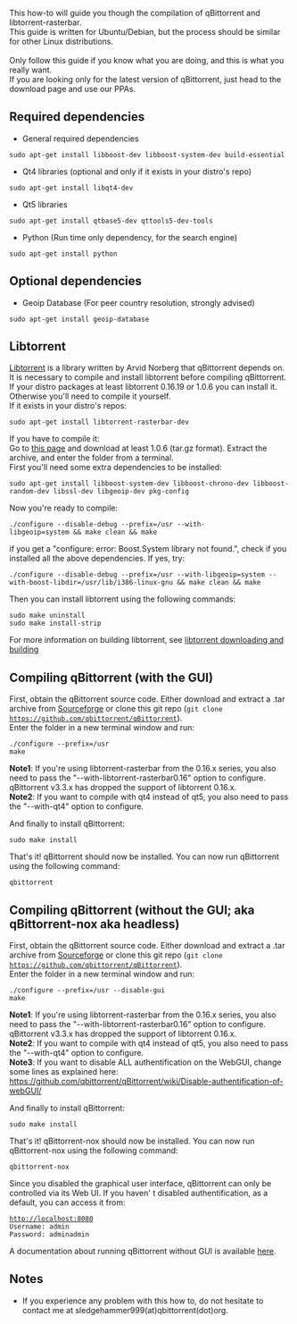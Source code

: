 This how-to will guide you though the compilation of qBittorrent and libtorrent-rasterbar.<br />This guide is written for Ubuntu/Debian, but the process should be similar for other Linux distributions.<br /><br />Only follow this guide if you know what you are doing, and this is what you really want.<br />If you are looking only for the latest version of qBittorrent, just head to the download page and use our PPAs.

== Required dependencies ==
* General required dependencies
 sudo apt-get install libboost-dev libboost-system-dev build-essential

* Qt4 libraries (optional and only if it exists in your distro's repo)
 sudo apt-get install libqt4-dev

* Qt5 libraries
 sudo apt-get install qtbase5-dev qttools5-dev-tools

* Python (Run time only dependency, for the search engine)
 sudo apt-get install python

== Optional dependencies ==

* Geoip Database (For peer country resolution, strongly advised)
 sudo apt-get install geoip-database

== Libtorrent ==
[http://wwww.libtorrent.net Libtorrent] is a library written by Arvid Norberg that qBittorrent depends on. It is necessary to compile and install libtorrent before compiling qBittorrent.
If your distro packages at least libtorrent 0.16.19 or 1.0.6 you can install it. Otherwise you'll need to compile it yourself.
<br />If it exists in your distro's repos:
 sudo apt-get install libtorrent-rasterbar-dev

If you have to compile it:
<br />Go to [https://github.com/arvidn/libtorrent/releases this page] and download at least 1.0.6 (tar.gz format). Extract the archive, and enter the folder from a terminal.
<br />First you'll need some extra dependencies to be installed:
 sudo apt-get install libboost-system-dev libboost-chrono-dev libboost-random-dev libssl-dev libgeoip-dev pkg-config

Now you're ready to compile:
 ./configure --disable-debug --prefix=/usr --with-libgeoip=system && make clean && make

if you get a "configure: error: Boost.System library not found.", check if you installed all the above dependencies. If yes, try:
 ./configure --disable-debug --prefix=/usr --with-libgeoip=system --with-boost-libdir=/usr/lib/i386-linux-gnu && make clean && make

Then you can install libtorrent using the following commands:
 sudo make uninstall
 sudo make install-strip

For more information on building libtorrent, see [http://www.rasterbar.com/products/libtorrent/building.html libtorrent downloading and building]

== Compiling qBittorrent (with the GUI) ==
First, obtain the qBittorrent source code. Either download and extract a .tar archive from [http://sourceforge.net/projects/qbittorrent/files/qbittorrent/ Sourceforge] or clone this git repo (<code>git clone https://github.com/qbittorrent/qBittorrent</code>).
<br />Enter the folder in a new terminal window and run:
 ./configure --prefix=/usr
 make

'''Note1''': If you're using libtorrent-rasterbar from the 0.16.x series, you also need to pass the "--with-libtorrent-rasterbar0.16" option to configure. qBittorrent v3.3.x has dropped the support of libtorrent 0.16.x.
<br />'''Note2''': If you want to compile with qt4 instead of qt5, you also need to pass the "--with-qt4" option to configure. 

And finally to install qBittorrent:
 sudo make install

That's it! qBittorrent should now be installed. You can now run qBittorrent using the following command:
 qbittorrent

== Compiling qBittorrent (without the GUI; aka qBittorrent-nox aka headless) ==
First, obtain the qBittorrent source code. Either download and extract a .tar archive from [http://sourceforge.net/projects/qbittorrent/files/qbittorrent/ Sourceforge] or clone this git repo (<code>git clone https://github.com/qbittorrent/qBittorrent</code>).
<br />Enter the folder in a new terminal window and run:
 ./configure --prefix=/usr --disable-gui
 make

'''Note1''': If you're using libtorrent-rasterbar from the 0.16.x series, you also need to pass the "--with-libtorrent-rasterbar0.16" option to configure. qBittorrent v3.3.x has dropped the support of libtorrent 0.16.x.
<br />'''Note2''': If you want to compile with qt4 instead of qt5, you also need to pass the "--with-qt4" option to configure.
<br />'''Note3''': If you want to disable ALL authentification on the WebGUI, change some lines as explained here: https://github.com/qbittorrent/qBittorrent/wiki/Disable-authentification-of-webGUI/

And finally to install qBittorrent:
 sudo make install

That's it! qBittorrent-nox should now be installed. You can now run qBittorrent-nox using the following command:
 qbittorrent-nox

Since you disabled the graphical user interface, qBittorrent can only be controlled via its Web UI. If you haven' t disabled authentification, as a default, you can access it from:
 http://localhost:8080
 Username: admin
 Password: adminadmin

A documentation about running qBittorrent without GUI is available [[Running-qBittorrent-without-X-server|here]].

== Notes ==
* If you experience any problem with this how to, do not hesitate to contact me at sledgehammer999(at)qbittorrent(dot)org.